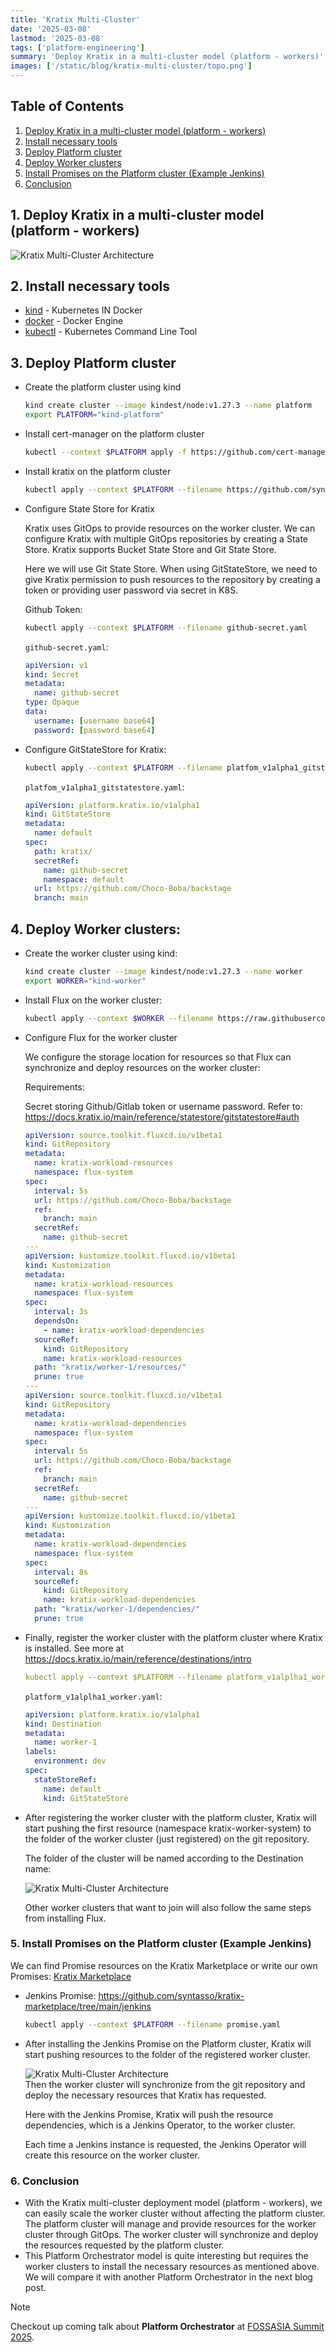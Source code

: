 ```yaml
---
title: 'Kratix Multi-Cluster'
date: '2025-03-08'
lastmod: '2025-03-08'
tags: ['platform-engineering']
summary: 'Deploy Kratix in a multi-cluster model (platform - workers)'
images: ['/static/blog/kratix-multi-cluster/topo.png']
---
```

## Table of Contents
1. [Deploy Kratix in a multi-cluster model (platform - workers)](#1-deploy-kratix-in-a-multi-cluster-model-platform---workers)
2. [Install necessary tools](#2-install-necessary-tools)
3. [Deploy Platform cluster](#3-deploy-platform-cluster)
4. [Deploy Worker clusters](#4-deploy-worker-clusters)
5. [Install Promises on the Platform cluster (Example Jenkins)](#5-install-promises-on-the-platform-cluster-example-jenkins)
6. [Conclusion](#6-conclusion)

## 1. Deploy Kratix in a multi-cluster model (platform - workers)
<div style={{ textAlign: "center" }}>
  <img
    src="/static/blog/kratix-multi-cluster/topo.png"
    alt="Kratix Multi-Cluster Architecture"
    style={{ width: "100%", display: "block", margin: "0 auto" }}
  />
</div>

## 2. Install necessary tools
- [kind](https://kind.sigs.k8s.io/docs/user/quick-start/) - Kubernetes IN Docker
- [docker](https://docs.docker.com/get-docker/) - Docker Engine
- [kubectl](https://kubernetes.io/docs/tasks/tools/install-kubectl/) - Kubernetes Command Line Tool

## 3. Deploy Platform cluster
- Create the platform cluster using kind
  ```sh
  kind create cluster --image kindest/node:v1.27.3 --name platform
  export PLATFORM="kind-platform"
  ```
- Install cert-manager on the platform cluster
  ```sh
  kubectl --context $PLATFORM apply -f https://github.com/cert-manager/cert-manager/releases/download/v1.12.0/cert-manager.yaml
  ```
- Install kratix on the platform cluster
  ```sh
  kubectl apply --context $PLATFORM --filename https://github.com/syntasso/kratix/releases/latest/download/kratix.yaml
  ```
- Configure State Store for Kratix

  Kratix uses GitOps to provide resources on the worker cluster. We can configure Kratix with multiple GitOps repositories by creating a State Store. Kratix supports Bucket State Store and Git State Store.
  
  Here we will use Git State Store. When using GitStateStore, we need to give Kratix permission to push resources to the repository by creating a token or providing user password via secret in K8S.

  Github Token:
  ```sh
  kubectl apply --context $PLATFORM --filename github-secret.yaml
  ```
  `github-secret.yaml`:
  ```yaml
  apiVersion: v1
  kind: Secret
  metadata:
    name: github-secret
  type: Opaque
  data:
    username: [username base64]
    password: [password base64]
  ```
- Configure GitStateStore for Kratix:
  ```sh
  kubectl apply --context $PLATFORM --filename platfom_v1alpha1_gitstatestore.yaml
  ```
  `platfom_v1alpha1_gitstatestore.yaml`:
  ```yaml
  apiVersion: platform.kratix.io/v1alpha1
  kind: GitStateStore
  metadata:
    name: default
  spec:
    path: kratix/
    secretRef:
      name: github-secret
      namespace: default
    url: https://github.com/Choco-Boba/backstage
    branch: main
  ```
## 4. Deploy Worker clusters:
- Create the worker cluster using kind:
  ```sh
  kind create cluster --image kindest/node:v1.27.3 --name worker
  export WORKER="kind-worker"
  ```
- Install Flux on the worker cluster:
  ```sh
  kubectl apply --context $WORKER --filename https://raw.githubusercontent.com/syntasso/kratix/main/hack/destination/gitops-tk-install.yaml
  ```
- Configure Flux for the worker cluster
  
  We configure the storage location for resources so that Flux can synchronize and deploy resources on the worker cluster:
  
  Requirements:
  
  Secret storing Github/Gitlab token or username password. Refer to: https://docs.kratix.io/main/reference/statestore/gitstatestore#auth
  ```yaml
  apiVersion: source.toolkit.fluxcd.io/v1beta1
  kind: GitRepository
  metadata:
    name: kratix-workload-resources
    namespace: flux-system
  spec:
    interval: 5s
    url: https://github.com/Choco-Boba/backstage
    ref:
      branch: main
    secretRef:
      name: github-secret
  ---
  apiVersion: kustomize.toolkit.fluxcd.io/v1beta1
  kind: Kustomization
  metadata:
    name: kratix-workload-resources
    namespace: flux-system
  spec:
    interval: 3s
    dependsOn:
      - name: kratix-workload-dependencies
    sourceRef:
      kind: GitRepository
      name: kratix-workload-resources
    path: "kratix/worker-1/resources/"
    prune: true
  ---
  apiVersion: source.toolkit.fluxcd.io/v1beta1
  kind: GitRepository
  metadata:
    name: kratix-workload-dependencies
    namespace: flux-system
  spec:
    interval: 5s
    url: https://github.com/Choco-Boba/backstage
    ref:
      branch: main
    secretRef:
      name: github-secret
  ---
  apiVersion: kustomize.toolkit.fluxcd.io/v1beta1
  kind: Kustomization
  metadata:
    name: kratix-workload-dependencies
    namespace: flux-system
  spec:
    interval: 8s
    sourceRef:
      kind: GitRepository
      name: kratix-workload-dependencies
    path: "kratix/worker-1/dependencies/"
    prune: true
  ```
- Finally, register the worker cluster with the platform cluster where Kratix is installed. See more at https://docs.kratix.io/main/reference/destinations/intro

  ```yaml
  kubectl apply --context $PLATFORM --filename platform_v1alplha1_worker.yaml
  ```
  `platform_v1alplha1_worker.yaml`:
  ```yaml
  apiVersion: platform.kratix.io/v1alpha1
  kind: Destination
  metadata:
    name: worker-1
  labels:
    environment: dev
  spec:
    stateStoreRef:
      name: default
      kind: GitStateStore
  ```
- After registering the worker cluster with the platform cluster, Kratix will start pushing the first resource (namespace kratix-worker-system) to the folder of the worker cluster (just registered) on the git repository.

  The folder of the cluster will be named according to the Destination name:
  
  <div style={{ textAlign: "center" }}>
    <img
      src="/static/blog/kratix-multi-cluster/folder_1.png"
      alt="Kratix Multi-Cluster Architecture"
      style={{ width: "100%", display: "block", margin: "0 auto" }}
    />
  </div>

  Other worker clusters that want to join will also follow the same steps from installing Flux.

### 5. Install Promises on the Platform cluster (Example Jenkins)
We can find Promise resources on the Kratix Marketplace or write our own Promises: [Kratix Marketplace](https://docs.kratix.io/marketplace)
- Jenkins Promise: https://github.com/syntasso/kratix-marketplace/tree/main/jenkins
  ```sh
  kubectl apply --context $PLATFORM --filename promise.yaml
  ```
- After installing the Jenkins Promise on the Platform cluster, Kratix will start pushing resources to the folder of the registered worker cluster.
  <div style={{ textAlign: "center" }}>
    <img
      src="/static/blog/kratix-multi-cluster/folder_2.png"
      alt="Kratix Multi-Cluster Architecture"
      style={{ width: "100%", display: "block", margin: "0 auto" }}
    />
  </div>
  Then the worker cluster will synchronize from the git repository and deploy the necessary resources that Kratix has requested.
  
  Here with the Jenkins Promise, Kratix will push the resource dependencies, which is a Jenkins Operator, to the worker cluster.
  
  Each time a Jenkins instance is requested, the Jenkins Operator will create this resource on the worker cluster.

### 6. Conclusion
- With the Kratix multi-cluster deployment model (platform - workers), we can easily scale the worker cluster without affecting the platform cluster. The platform cluster will manage and provide resources for the worker cluster through GitOps. The worker cluster will synchronize and deploy the resources requested by the platform cluster.
- This Platform Orchestrator model is quite interesting but requires the worker clusters to install the necessary resources as mentioned above. We will compare it with another Platform Orchestrator in the next blog post.
> [!NOTE]  
> Checkout up coming talk about **Platform Orchestrator** at [FOSSASIA Summit 2025](https://eventyay.com/e/4c0e0c27/session/9434).


